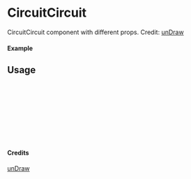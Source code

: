 
<Meta of={CircuitCircuit} title="unDraw/CircuitCircuit" />

# CircuitCircuit

CircuitCircuit component with different props.
Credit: [unDraw](https://undraw.co/illustrations)

#### Example

<Canvas of={CircuitCircuit.Primary} />

## Usage

```ts
import { CircuitCircuit } from "yadl-ui";

const Example = () => {
  return (
      <CircuitCircuit />
  );
};

export default Example;
```

#### Credits
[unDraw](https://undraw.co/illustrations)
